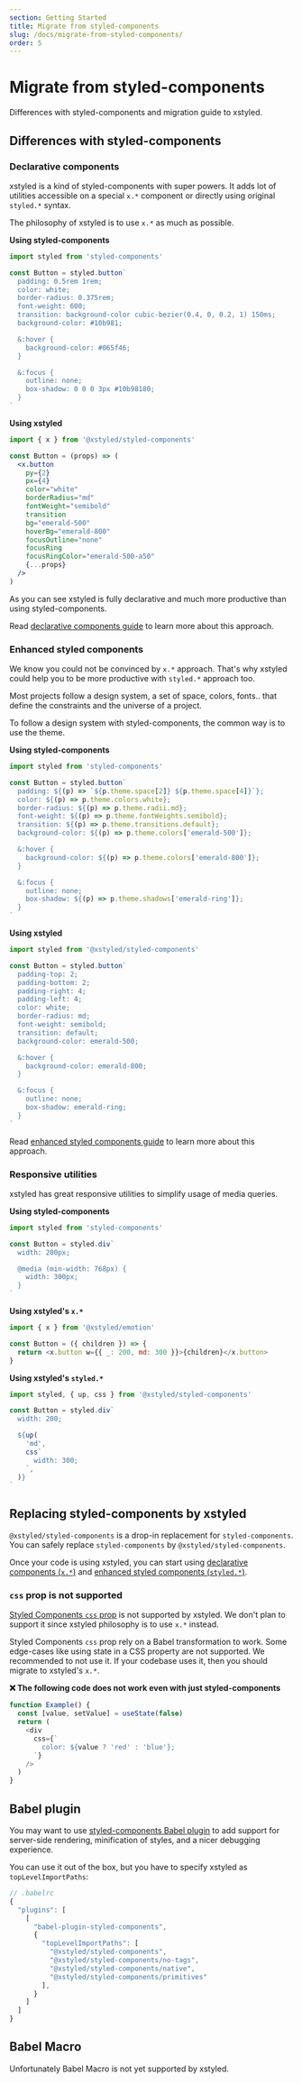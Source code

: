 ```yaml
---
section: Getting Started
title: Migrate from styled-components
slug: /docs/migrate-from-styled-components/
order: 5
---
```


# Migrate from styled-components

Differences with styled-components and migration guide to xstyled.

<carbon-ad />

## Differences with styled-components

### Declarative components

xstyled is a kind of styled-components with super powers. It adds lot of utilities accessible on a special `x.*` component or directly using original `styled.*` syntax.

The philosophy of xstyled is to use `x.*` as much as possible.

**Using styled-components**

```js
import styled from 'styled-components'

const Button = styled.button`
  padding: 0.5rem 1rem;
  color: white;
  border-radius: 0.375rem;
  font-weight: 600;
  transition: background-color cubic-bezier(0.4, 0, 0.2, 1) 150ms;
  background-color: #10b981;

  &:hover {
    background-color: #065f46;
  }

  &:focus {
    outline: none;
    box-shadow: 0 0 0 3px #10b98180;
  }
`
```

**Using xstyled**

```jsx
import { x } from '@xstyled/styled-components'

const Button = (props) => (
  <x.button
    py={2}
    px={4}
    color="white"
    borderRadius="md"
    fontWeight="semibold"
    transition
    bg="emerald-500"
    hoverBg="emerald-800"
    focusOutline="none"
    focusRing
    focusRingColor="emerald-500-a50"
    {...props}
  />
)
```

As you can see xstyled is fully declarative and much more productive than using styled-components.

Read [declarative components guide](/docs/declarative-components/) to learn more about this approach.

### Enhanced styled components

We know you could not be convinced by `x.*` approach. That's why xstyled could help you to be more productive with `styled.*` approach too.

Most projects follow a design system, a set of space, colors, fonts.. that define the constraints and the universe of a project.

To follow a design system with styled-components, the common way is to use the theme.

**Using styled-components**

```js
import styled from 'styled-components'

const Button = styled.button`
  padding: ${(p) => `${p.theme.space[2]} ${p.theme.space[4]}`};
  color: ${(p) => p.theme.colors.white};
  border-radius: ${(p) => p.theme.radii.md};
  font-weight: ${(p) => p.theme.fontWeights.semibold};
  transition: ${(p) => p.theme.transitions.default};
  background-color: ${(p) => p.theme.colors['emerald-500']};

  &:hover {
    background-color: ${(p) => p.theme.colors['emerald-800']};
  }

  &:focus {
    outline: none;
    box-shadow: ${(p) => p.theme.shadows['emerald-ring']};
  }
`
```

**Using xstyled**

```js
import styled from '@xstyled/styled-components'

const Button = styled.button`
  padding-top: 2;
  padding-bottom: 2;
  padding-right: 4;
  padding-left: 4;
  color: white;
  border-radius: md;
  font-weight: semibold;
  transition: default;
  background-color: emerald-500;

  &:hover {
    background-color: emerald-800;
  }

  &:focus {
    outline: none;
    box-shadow: emerald-ring;
  }
`
```

Read [enhanced styled components guide](/docs/enhanced-styled-components/) to learn more about this approach.

### Responsive utilities

xstyled has great responsive utilities to simplify usage of media queries.

**Using styled-components**

```js
import styled from 'styled-components'

const Button = styled.div`
  width: 200px;

  @media (min-width: 768px) {
    width: 300px;
  }
`
```

**Using xstyled's `x.*`**

```js
import { x } from '@xstyled/emotion'

const Button = ({ children }) => {
  return <x.button w={{ _: 200, md: 300 }}>{children}</x.button>
}
```

**Using xstyled's `styled.*`**

```js
import styled, { up, css } from '@xstyled/styled-components'

const Button = styled.div`
  width: 200;

  ${up(
    'md',
    css`
      width: 300;
    `,
  )}
`
```

## Replacing styled-components by xstyled

`@xstyled/styled-components` is a drop-in replacement for `styled-components`. You can safely replace `styled-components` by `@xstyled/styled-components`.

Once your code is using xstyled, you can start using [declarative components (`x.*`)](/docs/declarative-components/) and [enhanced styled components (`styled.*`)](/docs/styled-components/).

### `css` prop is not supported

[Styled Components `css` prop](https://styled-components.com/docs/api#css-prop) is not supported by xstyled. We don't plan to support it since xstyled philosophy is to use `x.*` instead.

Styled Components `css` prop rely on a Babel transformation to work. Some edge-cases like using state in a CSS property are not supported. We recommended to not use it. If your codebase uses it, then you should migrate to xstyled's `x.*`.

**❌ The following code does not work even with just styled-components**

```js
function Example() {
  const [value, setValue] = useState(false)
  return (
    <div
      css={`
        color: ${value ? 'red' : 'blue'};
      `}
    />
  )
}
```

## Babel plugin

You may want to use [styled-components Babel plugin](https://styled-components.com/docs/tooling#babel-plugin) to add support for server-side rendering, minification of styles, and a nicer debugging experience.

You can use it out of the box, but you have to specify xstyled as `topLevelImportPaths`:

```js
// .babelrc
{
  "plugins": [
    [
      "babel-plugin-styled-components",
      {
        "topLevelImportPaths": [
          "@xstyled/styled-components",
          "@xstyled/styled-components/no-tags",
          "@xstyled/styled-components/native",
          "@xstyled/styled-components/primitives"
        ],
      }
    ]
  ]
}
```

## Babel Macro

Unfortunately Babel Macro is not yet supported by xstyled.
